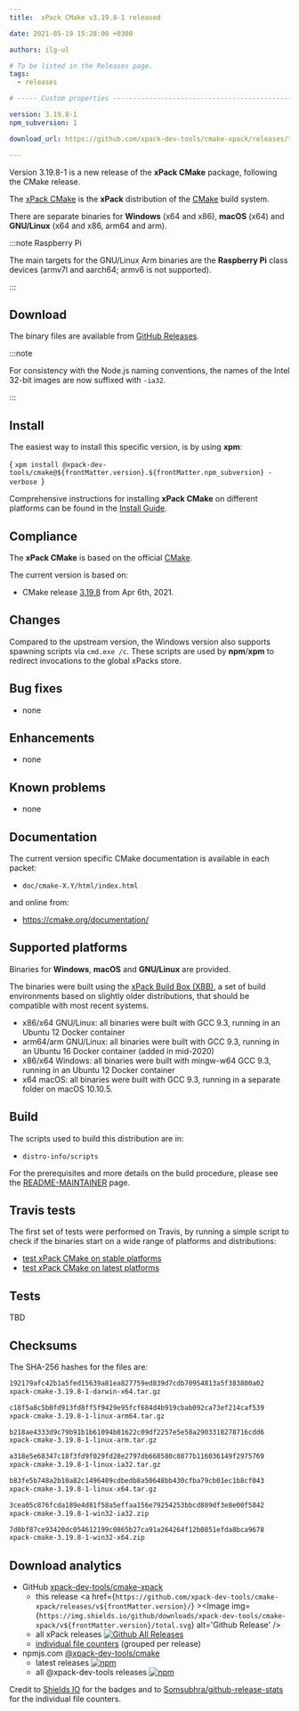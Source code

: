 ```yaml
---
title:  xPack CMake v3.19.8-1 released

date: 2021-05-19 15:28:00 +0300

authors: ilg-ul

# To be listed in the Releases page.
tags:
  - releases

# ----- Custom properties -----------------------------------------------------

version: 3.19.8-1
npm_subversion: 1

download_url: https://github.com/xpack-dev-tools/cmake-xpack/releases/tag/v3.19.8-1/

---
```


Version 3.19.8-1 is a new release of the **xPack CMake** package, following the CMake release.

<!-- truncate -->


The [xPack CMake](https://xpack-dev-tools.github.io/cmake-xpack/)
is the **xPack** distribution of the
[CMake](https://cmake.org) build system.

There are separate binaries for **Windows** (x64 and x86),
**macOS** (x64) and **GNU/Linux** (x64 and x86, arm64 and arm).

:::note Raspberry Pi

The main targets for the GNU/Linux Arm
binaries are the **Raspberry Pi** class devices (armv7l and aarch64;
armv6 is not supported).

:::

## Download

The binary files are available from <a href={frontMatter.download_url}>GitHub Releases</a>.

:::note

For consistency with the Node.js naming conventions, the names of the Intel 32-bit images are now suffixed with `-ia32`.

:::

## Install

The easiest way to install this specific version, is by using **xpm**:

<CodeBlock language="console"> {
`xpm install @xpack-dev-tools/cmake@${frontMatter.version}.${frontMatter.npm_subversion} -verbose
`} </CodeBlock>

Comprehensive instructions for installing **xPack CMake** on different platforms
can be found in the [Install Guide](/docs/install/).

## Compliance

The **xPack CMake** is based on the official
[CMake](https://cmake.org).

The current version is based on:

- CMake release
[3.19.8](https://github.com/Kitware/CMake/releases/tag/v3.19.8/)
from Apr 6th, 2021.

## Changes

Compared to the upstream version, the Windows version also supports
spawning scripts via `cmd.exe /c`. These scripts are used by **npm**/**xpm**
to redirect invocations to the global xPacks store.

## Bug fixes

- none

## Enhancements

- none

## Known problems

- none

## Documentation

The current version specific CMake documentation is available in each packet:

- `doc/cmake-X.Y/html/index.html`

and online from:

- https://cmake.org/documentation/

## Supported platforms

Binaries for **Windows**, **macOS** and **GNU/Linux** are provided.

The binaries were built using the
[xPack Build Box (XBB)](https://github.com/xpack/xpack-build-box), a set
of build environments based on slightly older distributions, that should be
compatible with most recent systems.

- x86/x64 GNU/Linux: all binaries were built with GCC 9.3, running in an
  Ubuntu 12 Docker container
- arm64/arm GNU/Linux: all binaries were built with GCC 9.3, running in an
  Ubuntu 16 Docker container (added in mid-2020)
- x86/x64 Windows: all binaries were built with mingw-w64 GCC 9.3, running in an
  Ubuntu 12 Docker container
- x64 macOS: all binaries were built with GCC 9.3, running in a separate
  folder on macOS 10.10.5.

## Build

The scripts used to build this distribution are in:

- `distro-info/scripts`

For the prerequisites and more details on the build procedure, please see the
[README-MAINTAINER](https://github.com/xpack-dev-tools/cmake-xpack/blob/xpack/README-MAINTAINER.md) page.

## Travis tests

The first set of tests were performed on Travis, by running
a simple script to check if the binaries start on a wide range of
platforms and distributions:

- [test xPack CMake on stable platforms](https://travis-ci.com/github/xpack-dev-tools/cmake-xpack/builds/226305413)
- [test xPack CMake on latest platforms](https://travis-ci.com/github/xpack-dev-tools/cmake-xpack/builds/226305446)

## Tests

TBD

## Checksums

The SHA-256 hashes for the files are:

```txt
192179afc42b1a5fed15639a81ea827759ed839d7cdb70954813a5f383800a02
xpack-cmake-3.19.8-1-darwin-x64.tar.gz

c18f5a8c5b0fd913fd8ff5f9429e95fcf684d4b919cbab092ca73ef214caf539
xpack-cmake-3.19.8-1-linux-arm64.tar.gz

b218ae4333d9c79b91b1b61094b81622c09df2257e5e58a2903318278716cdd6
xpack-cmake-3.19.8-1-linux-arm.tar.gz

a318e5e68347c18f3fd9f029fd28e2797db668580c8877b116036149f2975769
xpack-cmake-3.19.8-1-linux-ia32.tar.gz

b83fe5b748a2b10a82c1496409cdbedb8a50648bb430cfba79cb01ec1b8cf043
xpack-cmake-3.19.8-1-linux-x64.tar.gz

3cea05c876fcda189e4d81f58a5effaa156e79254253bbcd889df3e8e00f5842
xpack-cmake-3.19.8-1-win32-ia32.zip

7d8bf87ce93420dc054612199c0865b27ca91a264264f12b0851efda8bca9678
xpack-cmake-3.19.8-1-win32-x64.zip
```

## Download analytics

- GitHub [xpack-dev-tools/cmake-xpack](https://github.com/xpack-dev-tools/cmake-xpack/)
  - this release <a href={`https://github.com/xpack-dev-tools/cmake-xpack/releases/v${frontMatter.version}/`} ><Image img={`https://img.shields.io/github/downloads/xpack-dev-tools/cmake-xpack/v${frontMatter.version}/total.svg`} alt='Github Release' /></a>
  - all xPack releases [![Github All Releases](https://img.shields.io/github/downloads/xpack-dev-tools/cmake-xpack/total.svg)](https://github.com/xpack-dev-tools/cmake-xpack/releases/)
  - [individual file counters](https://somsubhra.github.io/github-release-stats/?username=xpack-dev-tools&repository=cmake-xpack) (grouped per release)
- npmjs.com [@xpack-dev-tools/cmake](https://www.npmjs.com/package/@xpack-dev-tools/cmake)
  - latest releases [![npm](https://img.shields.io/npm/dw/@xpack-dev-tools/cmake.svg)](https://www.npmjs.com/package/@xpack-dev-tools/cmake/)
  - all @xpack-dev-tools releases [![npm](https://img.shields.io/npm/dt/@xpack-dev-tools/cmake.svg)](https://www.npmjs.com/package/@xpack-dev-tools/cmake/)

Credit to [Shields IO](https://shields.io) for the badges and to
[Somsubhra/github-release-stats](https://github.com/Somsubhra/github-release-stats)
for the individual file counters.
